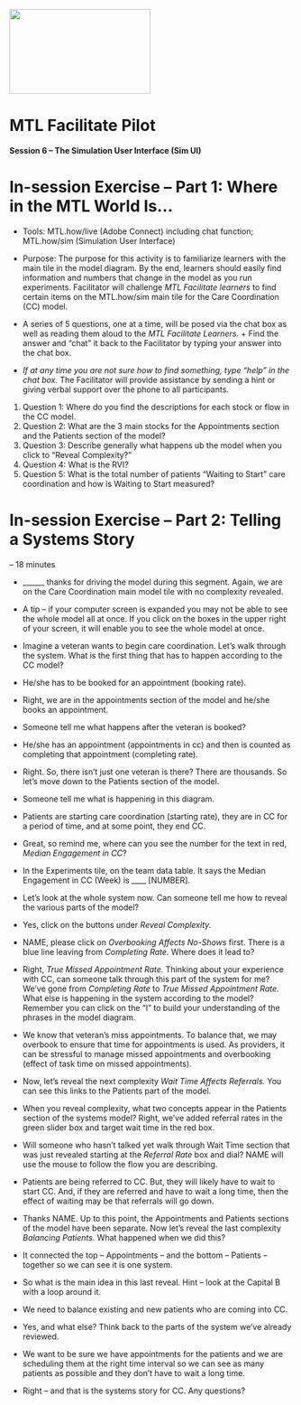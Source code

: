 <img src = "https://github.com/lzim/teampsd/blob/teampsd_style/mtl_logo/mtl_facilitate_sq_sm.png"
     height = "150" width = "250">  

# MTL Facilitate Pilot

**Session 6 – The Simulation User Interface (Sim UI)**  

# **In-session Exercise – Part 1: Where in the MTL World Is…**  
 
* Tools: MTL.how/live (Adobe Connect) including chat function; MTL.how/sim (Simulation User Interface)  

* Purpose: The purpose for this activity is to familiarize learners with the main tile in the model diagram. By the end, learners should easily find information and numbers that change in the model as you run experiments. Facilitator will challenge *MTL Facilitate learners* to find certain items on the MTL.how/sim main tile for the Care Coordination (CC) model.  
+ A series of 5 questions, one at a time, will be posed via the chat box as well as reading them aloud to the *MTL Facilitate Learners.*  + Find the answer and “chat” it back to the Facilitator by typing your answer into the chat box. 
+ *If at any time you are not sure how to find something, type “help” in the chat box.* The Facilitator will provide assistance by sending a hint or giving verbal support over the phone to all participants.

1. Question 1: Where do you find the descriptions for each stock or flow in the CC model.  
2. Question 2: What are the 3 main stocks for the Appointments section and the Patients section of the model?
3. Question 3: Describe generally what happens ub the model when you click to “Reveal Complexity?" 
4. Question 4: What is the RVI?
5. Question 5: What is the total number of patients “Waiting to Start” care coordination and how is Waiting to Start measured?

# **In-session Exercise – Part 2: Telling a Systems Story**  
-- 18 minutes  

* ______ thanks for driving the model during this segment. Again, we are on the Care Coordination main model tile with no complexity revealed.
* A tip – if your computer screen is expanded you may not be able to see the whole model all at once. If you click on the boxes in the upper right of your screen, it will enable you to see the whole model at once.
* Imagine a veteran wants to begin care coordination. Let’s walk through the system. What is the first thing that has to happen according to the CC model?  
+ He/she has to be booked for an appointment (booking rate).  
* Right, we are in the appointments section of the model and he/she books an appointment.  

* Someone tell me what happens after the veteran is booked?  
+ He/she has an appointment (appointments in cc) and then is counted as completing that appointment (completing rate).  

* Right. So, there isn’t just one veteran is there? There are thousands. So let’s move down to the Patients section of the model.
* Someone tell me what is happening in this diagram.
+ Patients are starting care coordination (starting rate), they are in CC for a period of time, and at some point, they end CC.  

* Great, so remind me, where can you see the number for the text in red, *Median Engagement in CC*?
+ In the Experiments tile, on the team data table. It says the Median Engagement in CC (Week) is ____ [NUMBER].

* Let’s look at the whole system now. Can someone tell me how to reveal the various parts of the model?
+ Yes, click on the buttons under *Reveal Complexity.*

* NAME, please click on *Overbooking Affects No-Shows* first. There is a blue line leaving from *Completing Rate.* Where does it lead to?  
* Right, *True Missed Appointment Rate.* Thinking about your experience with CC, can someone talk through this part of the system for me? We’ve gone from *Completing Rate* to *True Missed Appointment Rate.* What else is happening in the system according to the model? Remember you can click on the “I” to build your understanding of the phrases in the model diagram.
+ We know that veteran’s miss appointments. To balance that, we may overbook to ensure that time for appointments is used. As providers, it can be stressful to manage missed appointments and overbooking (effect of task time on missed appointments).

* Now, let’s reveal the next complexity *Wait Time Affects Referrals.* You can see this links to the Patients part of the model. 
* When you reveal complexity, what two concepts appear in the Patients section of the systems model? Right, we’ve added referral rates in the green slider box and target wait time in the red box.
* Will someone who hasn’t talked yet walk through Wait Time section that was just revealed starting at the *Referral Rate* box and dial? NAME will use the mouse to follow the flow you are describing.
+ Patients are being referred to CC. But, they will likely have to wait to start CC. And, if they are referred and have to wait a long time, then the effect of waiting may be that referrals will go down.

* Thanks NAME. Up to this point, the Appointments and Patients sections of the model have been separate. Now let’s reveal the last complexity *Balancing Patients.* What happened when we did this?  
+ It connected the top – Appointments – and the bottom – Patients – together so we can see it is one system.
* So what is the main idea in this last reveal. Hint – look at the Capital B with a loop around it.
+ We need to balance existing and new patients who are coming into CC.
* Yes, and what else? Think back to the parts of the system we’ve already reviewed.
+ We want to be sure we have appointments for the patients and we are scheduling them at the right time interval so we can see as many patients as possible and they don’t have to wait a long time.
* Right – and that is the systems story for CC. Any questions? 
